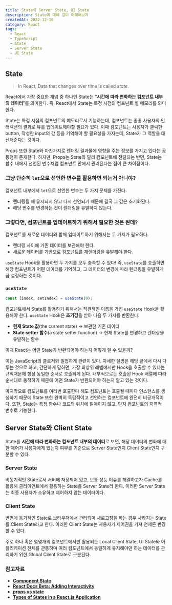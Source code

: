 ---
title: State와 Server State, UI State
description: State에 대해 깊이 이해해보자
createdAt: 2022-12-10
category: React
tags:
  - React
  - TypeScript
  - State
  - Server State
  - UI State
---

## State

> In React, Data that changes over time is called _state_.

React에서 가장 중요한 개념 중 하나인 State는 “**시간에 따라 변화하는 컴포넌트 내부의 데이터**”를 의미한다. 즉, React에서 State는 특정 시점의 컴포넌트 별 메모리를 의미한다.

State는 특정 시점의 컴포넌트의 메모리로서 기능하는데, 컴포넌트는 종종 사용자의 인터렉션의 결과로 뷰를 업데이트해야할 필요가 있다. 이때 컴포넌트는 사용자가 클릭한 button, 작성한 input의 값 등을 기억해야 할 필요성을 가지는데, State가 그 역할을 대신해준다는 것이다.

Props 또한 State와 마찬가지로 렌더링 결과물에 영향을 주는 정보를 가지고 있다는 공통점이 존재한다. 하지만, Props는 State와 달리 컴포넌트에 전달되는 반면, State는 함수 내에서 선언된 변수처럼 컴포넌트 안에서 관리된다는 점이 큰 차이점이다.

### 그냥 단순히 `let`으로 선언한 변수를 활용하면 되는거 아니야?

컴포넌트 내부에서 `let`으로 선언한 변수는 두 가지 문제를 가진다.

- 렌더링될 때 유지되지 않고 다시 선언되기 때문에 결국 그 값은 초기화된다.
- 해당 변수를 변경하는 것이 렌더링을 유발하지 않는다.

### 그렇다면, 컴포넌트를 업데이트하기 위해서 필요한 것은 뭔데?

컴포넌트를 새로운 데이터와 함께 업데이트하기 위해서는 두 가지가 필요하다.

- 렌더링 사이에 기존 데이터를 보관해야 한다.
- 새로운 데이터를 기반으로 컴포넌트를 재렌더링을 유발해야 한다.

`useState` Hook을 활용하면 두 가지를 모두 충족할 수 있다! 즉, `useState`를 호출하면 해당 컴포넌트가 어떤 데이터를 기억하고, 그 데이터의 변경에 따라 렌더링을 유발하게끔 설정하는 것이다.

### `useState`

```jsx
const [index, setIndex] = useState(0);
```

컴포넌트에서 State를 활용하기 위해서는 직관적인 이름을 가진 `useState` Hook을 활용해야 한다. `useState` Hook은 **초기값**을 받아 다음 두 가지를 반환한다.

- **현재 State 값**(the current state) → 보관한 기존 데이터
- **State setter 함수**(a state setter function) → 현재 State를 변경하고 렌더링을 유발하는 함수

이때 React는 어떤 State가 반환되어야 하는지 어떻게 알 수 있을까?

이는 JavaScript의 클로저와 밀접하게 관련이 있다. 자세한 설명은 해당 글에서 다시 다루는 것으로 하고, 간단하게 말하면, 가장 최상위 레벨에서만 Hook을 호출할 수 있다는 규칙때문에 항상 동일한 순서로 호출되게 된다. 내부적으로는 호출된 Hook 배열에 따라 순서대로 동작하기 때문에 어떤 State가 반환되어야 하는지 알고 있는 것이다.

마지막으로 컴포넌트를 여러번 호출한다 해도 컴포넌트는 호출될 때마다 인스턴스를 생성하기 때문에 State 또한 완벽히 독립적이고 선언하는 컴포넌트에 완전히 비공개적이다. 또한, State는 특정 함수나 코드의 위치에 얽매이지 않고, 단지 컴포넌트의 지역적 변수로 기능한다.

## Server State와 Client State

State를 **시간에 따라 변화하는 컴포넌트 내부의 데이터**로 보면, 해당 데이터의 변화에 대한 제어가 사용자에게 있는지 여부를 기준으로 Server State인지 Client State인지 구분할 수 있다.

### Server State

비동기적인 State로서 서버에 저장되어 있고, 보통 성능 이슈를 해결하고자 Cache를 활용해 클라이언트에서 활용하는 State를 Server State라 한다. 이러한 Server State는 최종 사용자가 소유하고 제어하지 않는 데이터이다.

### Client State

반면에 동기적인 State로 브라우저에서 관리되며 새로고침을 하는 경우 사라지는 State를 Client State라고 한다. 이러한 Client State는 사용자가 제어권을 가져 언제든 변경할 수 있다.

주로 하나 혹은 몇몇개의 컴포넌트에서만 활용되는 Local Client State, UI State와 어플리케이션 전체를 관통하며 여러 컴포넌트에서 동일하게 유지해야만 하는 데이터를 관리하기 위한 Global Client State로 구분된다.

### 참고자료

- **[Component State](https://ko.reactjs.org/docs/faq-state.html)**
- [**React Docs Beta: Adding Interactivity**](https://beta.reactjs.org/learn/adding-interactivity)
- [**props vs state**](https://github.com/uberVU/react-guide/blob/master/props-vs-state.md#props-vs-state)
- **[Types of States in a React.js Application](https://bobbyhadz.com/blog/react-state-types#types-of-states-in-a-reactjs-application)**
